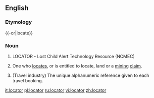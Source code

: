 ==English==
{{wikipedia|dab=locator}}
===Etymology===
{{-or|locate}}

===Noun===
{{en-noun}}

#LOCATOR - Lost Child Alert Technology Resource (NCMEC)
#{{US}} One who [[locate]]s, or is entitled to locate, land or a [[mining]] [[claim]].
#(Travel industry) The unique alphanumeric reference given to each travel booking.

[[it:locator]]
[[pl:locator]]
[[ru:locator]]
[[vi:locator]]
[[zh:locator]]